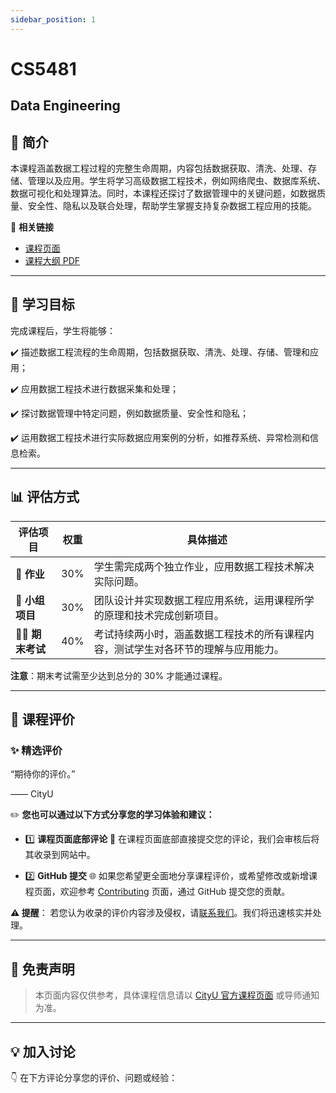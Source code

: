```yaml
---
sidebar_position: 1
---
```


# CS5481
## Data Engineering

## **📘 简介**
本课程涵盖数据工程过程的完整生命周期，内容包括数据获取、清洗、处理、存储、管理以及应用。学生将学习高级数据工程技术，例如网络爬虫、数据库系统、数据可视化和处理算法。同时，本课程还探讨了数据管理中的关键问题，如数据质量、安全性、隐私以及联合处理，帮助学生掌握支持复杂数据工程应用的技能。

🔗 **相关链接**
- [课程页面](https://www.cityu.edu.hk/catalogue/pg/202425/course/CS5481.htm)
- [课程大纲 PDF](https://www.cityu.edu.hk/catalogue/pg/202425/course/CS5481.pdf)

---

## **🎯 学习目标**

完成课程后，学生将能够：

✔️ 描述数据工程流程的生命周期，包括数据获取、清洗、处理、存储、管理和应用；

✔️ 应用数据工程技术进行数据采集和处理；

✔️ 探讨数据管理中特定问题，例如数据质量、安全性和隐私；

✔️ 运用数据工程技术进行实际数据应用案例的分析，如推荐系统、异常检测和信息检索。

---

## **📊 评估方式**

| **评估项目**         | **权重** | **具体描述**                                                                                     |
|---------------------|---------|-------------------------------------------------------------------------------------------------|
| **📝 作业**          | 30%     | 学生需完成两个独立作业，应用数据工程技术解决实际问题。                                           |
| **🤝 小组项目**      | 30%     | 团队设计并实现数据工程应用系统，运用课程所学的原理和技术完成创新项目。                           |
| **🧑‍💻 期末考试**    | 40%     | 考试持续两小时，涵盖数据工程技术的所有课程内容，测试学生对各环节的理解与应用能力。              |

**注意**：期末考试需至少达到总分的 30% 才能通过课程。

---

## **💬 课程评价**

### ✨ **精选评价**
<div className={commentStyles.commentBox}>
    <p className={commentStyles.commentText}>
        “期待你的评价。”
    </p>
    <p className={commentStyles.commentAuthor}>—— CityU</p>
</div>

✏️ **您也可以通过以下方式分享您的学习体验和建议：**

- 1️⃣ **课程页面底部评论**
💬 在课程页面底部直接提交您的评论，我们会审核后将其收录到网站中。

- 2️⃣ **GitHub 提交**
🌐 如果您希望更全面地分享课程评价，或希望修改或新增课程页面，欢迎参考 [Contributing](https://penjc.github.io/cityU-navigator/contributing) 页面，通过 GitHub 提交您的贡献。

**⚠️ 提醒**：
若您认为收录的评价内容涉及侵权，请[联系我们](https://github.com/penjc/cityU-navigator/issues)。我们将迅速核实并处理。

---

## **📌 免责声明**

> 本页面内容仅供参考，具体课程信息请以 [CityU 官方课程页面](https://www.cityu.edu.hk/academic/catalogue) 或导师通知为准。

---

## **💡 加入讨论**

👇 在下方评论分享您的评价、问题或经验：
<Utterances />